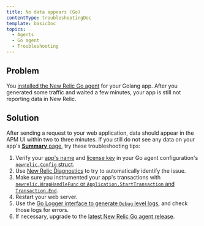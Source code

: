 ```yaml
---
title: No data appears (Go)
contentType: troubleshootingDoc
template: basicDoc
topics:
  - Agents
  - Go agent
  - Troubleshooting
---
```


## Problem

You [installed the New Relic Go agent](/docs/agents/go-agent/get-started/install-new-relic-go) for your Golang app. After you generated some traffic and waited a few minutes, your app is still not reporting data in New Relic.

## Solution

After sending a request to your web application, data should appear in the APM UI within two to three minutes. If you still do not see any data on your app's [**Summary** page](/docs/apm/applications-menu/monitoring/apm-overview-page), try these troubleshooting tips:

1. Verify your [app's name](/docs/agents/go-agent/instrumentation/go-agent-configuration#app-name) and [license key](/docs/agents/go-agent/instrumentation/go-agent-configuration#license) in your Go agent configuration's [`newrelic.Config` struct](/docs/agents/go-agent/instrumentation/go-agent-configuration).
2. Use [New Relic Diagnostics](/docs/agents/manage-apm-agents/troubleshooting/new-relic-diagnostics) to try to automatically identify the issue.
3. Make sure you instrumented your app's transactions with [`newrelic.WrapHandleFunc` or `Application.StartTransaction` and `Transaction.End`](/docs/agents/go-agent/get-started/instrument-go-transactions).
4. Restart your web server.
5. Use the [Go Logger interface to generate `Debug` level logs](/docs/agents/go-agent/instrumentation/go-agent-logging), and check those logs for errors.
6. If necessary, upgrade to the [latest New Relic Go agent release](/docs/release-notes/agent-release-notes/go-release-notes).
